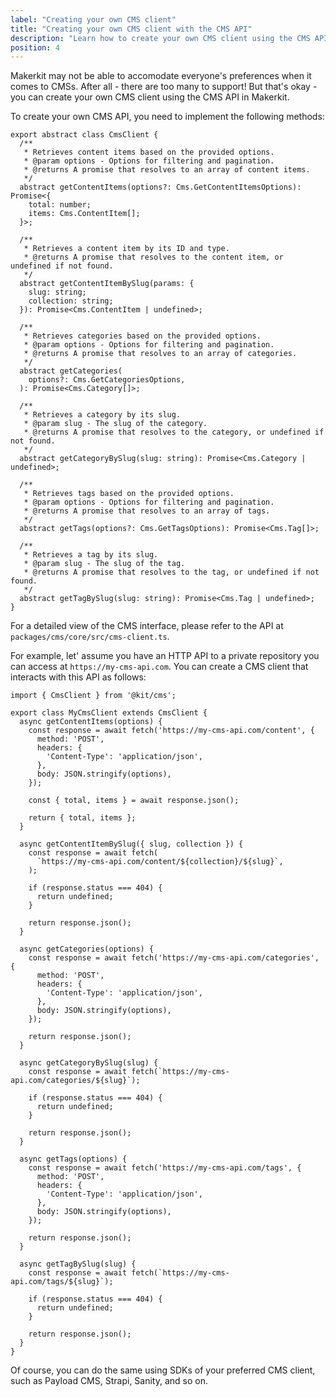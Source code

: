 ```yaml
---
label: "Creating your own CMS client"
title: "Creating your own CMS client with the CMS API"
description: "Learn how to create your own CMS client using the CMS API in Makerkit to fetch content from your CMS"
position: 4
---
```


Makerkit may not be able to accomodate everyone's preferences when it comes to CMSs. After all - there are too many to support! But that's okay - you can create your own CMS client using the CMS API in Makerkit.

To create your own CMS API, you need to implement the following methods:

```tsx
export abstract class CmsClient {
  /**
   * Retrieves content items based on the provided options.
   * @param options - Options for filtering and pagination.
   * @returns A promise that resolves to an array of content items.
   */
  abstract getContentItems(options?: Cms.GetContentItemsOptions): Promise<{
    total: number;
    items: Cms.ContentItem[];
  }>;

  /**
   * Retrieves a content item by its ID and type.
   * @returns A promise that resolves to the content item, or undefined if not found.
   */
  abstract getContentItemBySlug(params: {
    slug: string;
    collection: string;
  }): Promise<Cms.ContentItem | undefined>;

  /**
   * Retrieves categories based on the provided options.
   * @param options - Options for filtering and pagination.
   * @returns A promise that resolves to an array of categories.
   */
  abstract getCategories(
    options?: Cms.GetCategoriesOptions,
  ): Promise<Cms.Category[]>;

  /**
   * Retrieves a category by its slug.
   * @param slug - The slug of the category.
   * @returns A promise that resolves to the category, or undefined if not found.
   */
  abstract getCategoryBySlug(slug: string): Promise<Cms.Category | undefined>;

  /**
   * Retrieves tags based on the provided options.
   * @param options - Options for filtering and pagination.
   * @returns A promise that resolves to an array of tags.
   */
  abstract getTags(options?: Cms.GetTagsOptions): Promise<Cms.Tag[]>;

  /**
   * Retrieves a tag by its slug.
   * @param slug - The slug of the tag.
   * @returns A promise that resolves to the tag, or undefined if not found.
   */
  abstract getTagBySlug(slug: string): Promise<Cms.Tag | undefined>;
}
```

For a detailed view of the CMS interface, please refer to the API at `packages/cms/core/src/cms-client.ts`.

For example, let' assume you have an HTTP API to a private repository you can access at `https://my-cms-api.com`. You can create a CMS client that interacts with this API as follows:

```tsx
import { CmsClient } from '@kit/cms';

export class MyCmsClient extends CmsClient {
  async getContentItems(options) {
    const response = await fetch('https://my-cms-api.com/content', {
      method: 'POST',
      headers: {
        'Content-Type': 'application/json',
      },
      body: JSON.stringify(options),
    });

    const { total, items } = await response.json();

    return { total, items };
  }

  async getContentItemBySlug({ slug, collection }) {
    const response = await fetch(
      `https://my-cms-api.com/content/${collection}/${slug}`,
    );

    if (response.status === 404) {
      return undefined;
    }

    return response.json();
  }

  async getCategories(options) {
    const response = await fetch('https://my-cms-api.com/categories', {
      method: 'POST',
      headers: {
        'Content-Type': 'application/json',
      },
      body: JSON.stringify(options),
    });

    return response.json();
  }

  async getCategoryBySlug(slug) {
    const response = await fetch(`https://my-cms-api.com/categories/${slug}`);

    if (response.status === 404) {
      return undefined;
    }

    return response.json();
  }

  async getTags(options) {
    const response = await fetch('https://my-cms-api.com/tags', {
      method: 'POST',
      headers: {
        'Content-Type': 'application/json',
      },
      body: JSON.stringify(options),
    });

    return response.json();
  }

  async getTagBySlug(slug) {
    const response = await fetch(`https://my-cms-api.com/tags/${slug}`);

    if (response.status === 404) {
      return undefined;
    }

    return response.json();
  }
}
```

Of course, you can do the same using SDKs of your preferred CMS client, such as Payload CMS, Strapi, Sanity, and so on.

